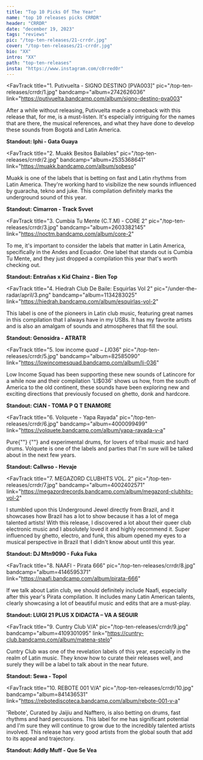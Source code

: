---
title: "Top 10 Picks Of The Year"
name: "top 10 releases picks CRRDR"
header: "CRRDR"
date: "december 19, 2023"
tags: "reviews"
pic: "/top-ten-releases/21-crrdr.jpg"
cover: "/top-ten-releases/21-crrdr.jpg"
bio: "XX"
intro: "XX"
path: "top-ten-releases"
insta: "https://www.instagram.com/c0rred0r"
---

<FavTrack
  title="1. Putivuelta - SIGNO DESTINO [PVA003]"
  pic="/top-ten-releases/crrdr/1.jpg"
  bandcamp="album=2742626036"
  link="https://putivuelta.bandcamp.com/album/signo-destino-pva003"
>
  After a while without releasing, Putivuelta made a comeback with this release that, for me, is a
  must-listen. It's especially intriguing for the names that are there, the musical references, and
  what they have done to develop these sounds from Bogotá and Latin America.

  <b>Standout: Iphi - Gata Guaya</b>
</FavTrack>

<FavTrack
  title="2. Muakk Besitos Bailables"
  pic="/top-ten-releases/crrdr/2.jpg"
  bandcamp="album=2535368641"
  link="https://muakk.bandcamp.com/album/sobeso"
>
  Muakk is one of the labels that is betting on fast and Latin rhythms from Latin America. They're working
  hard to visibilize the new sounds influenced by guaracha, tekno and juke. This compilation
  definitely marks the underground sound of this year.

  <b>Standout: Cimarron - Track Svvet</b>
</FavTrack>

<FavTrack
  title="3. Cumbia Tu Mente (C.T.M) - CORE 2"
  pic="/top-ten-releases/crrdr/3.jpg"
  bandcamp="album=2603382145"
  link="https://noctm.bandcamp.com/album/core-2"
>
  To me, it's important to consider the labels that matter in Latin America, specifically in the
  Andes and Ecuador. One label that stands out is Cumbia Tu Mente, and they just dropped a
  compilation this year that's worth checking out.

  <b>Standout: Entrañas x Kid Chainz - Bien Top</b>
</FavTrack>

<FavTrack
  title="4. Hiedrah Club De Baile: Esquirlas Vol 2"
  pic="/under-the-radar/april/3.png"
  bandcamp="album=1134283025"
  link="https://hiedrah.bandcamp.com/album/esquirlas-vol-2"
>
  This label is one of the pioneers in Latin club music, featuring great names in this
compilation that I always have in my USBs. It has my favorite artists and is also
an amalgam of sounds and atmospheres that fill the soul.

<b>Standout: Genosidra - ATRATR</b>

</FavTrack>

<FavTrack
  title="5. low income $quad - LI​$​036"
  pic="/top-ten-releases/crrdr/5.jpg"
  bandcamp="album=82585090"
  link="https://lowincomesquad.bandcamp.com/album/li-036"
>
  Low Income Squad has been supporting these new sounds of Latincore for a while now and their
  compilation 'LI$036' shows us how, from the south of America to the old continent, these sounds
  have been exploring new and exciting directions that previously focused on ghetto, donk and
  hardcore.

  <b>Standout: CIAN - TOMA P Q T ENAMORE</b>
</FavTrack>

<FavTrack
  title="6. Volquete - Yapa Rayada"
  pic="/top-ten-releases/crrdr/6.jpg"
  bandcamp="album=4000099499"
  link="https://volquete.bandcamp.com/album/yapa-rayada-v-a"
>
  Pure{""}
  <HoverLink
    url="https://en.wikipedia.org/wiki/Uruguayan_Carnival"
    name="Candombe Murga"
    external
  />{""}
  and experimental drums, for lovers of tribal music and hard drums. Volquete is one of the labels
  and parties that I'm sure will be talked about in the next few years.

  <b>Standout: Callwso - Hevaje</b>
</FavTrack>

<FavTrack
  title="7. MEGAZORD CLUBHITS VOL​​​.​​ 2"
  pic="/top-ten-releases/crrdr/7.jpg"
  bandcamp="album=4002402571"
  link="https://megazordrecords.bandcamp.com/album/megazord-clubhits-vol-2"
>
  I stumbled upon this Underground Jewel directly from Brazil, and it showcases how Brazil has a lot
  to show because it has a lot of mega talented artists! With this release, I discovered a lot about
  their queer club electronic music and I absolutely loved it and highly recommend it. Super
  influenced by ghetto, electro, and funk, this album opened my eyes to a musical perspective in
  Brazil that I didn't know about until this year.

  <b>Standout: DJ Mtn9090 - Fuka Fuka</b>
</FavTrack>

<FavTrack
  title="8. NAAFI - Pirata 666"
  pic="/top-ten-releases/crrdr/8.jpg"
  bandcamp="album=4146595371"
  link="https://naafi.bandcamp.com/album/pirata-666"
>
  If we talk about Latin club, we should definitely include Naafi, especially after this year's
  Pirata compilation. It includes many Latin American talents, clearly showcasing a lot of beautiful
  music and edits that are a must-play.

  <b>Standout: LUIGI 21 PLUS X DIDACTA – VA A SEGUIR</b>
</FavTrack>

<FavTrack
  title="9. Cuntry Club V/A"
  pic="/top-ten-releases/crrdr/9.jpg"
  bandcamp="album=4109301095"
  link="https://cuntry-club.bandcamp.com/album/matena-stelo"
>
  Cuntry Club was one of the revelation labels of this year, especially in the realm of Latin music. They
  know how to curate their releases well, and surely they will be a label to talk about in the near future.

  <b>Standout: Sewa - Topol</b>
</FavTrack>

<FavTrack
  title="10. REBOTE 001 V/A"
  pic="/top-ten-releases/crrdr/10.jpg"
  bandcamp="album=841436531"
  link="https://rebotediscoteca.bandcamp.com/album/rebote-001-v-a"
>
  'Rebote', Curated by Jaijiu and Nafftero, is also betting on drums, fast rhythms and hard percussions. This
  label for me has significant potential and I'm sure they will continue to grow due to the incredibly
  talented artists involved. This release has very good artists from the global south that add to its appeal and trajectory.

  <b>Standout: Addly Muff - Que Se Vea</b>
</FavTrack>
